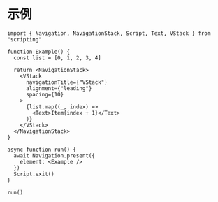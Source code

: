 # 示例

```tsx
import { Navigation, NavigationStack, Script, Text, VStack } from "scripting"

function Example() {
  const list = [0, 1, 2, 3, 4]

  return <NavigationStack>
    <VStack
      navigationTitle={"VStack"}
      alignment={"leading"}
      spacing={10}
    >
      {list.map((_, index) =>
        <Text>Item{index + 1}</Text>
      )}
    </VStack>
  </NavigationStack>
}

async function run() {
  await Navigation.present({
    element: <Example />
  })
  Script.exit()
}

run()
```